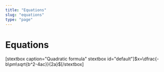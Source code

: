 ```yaml
---
title: "Equations"
slug: "equations"
type: "page"
---
```


# Equations
[stextbox caption="Quadratic formula" stextbox id="default"]$x=\dfrac{-b\pm\sqrt{b^2-4ac}}{2a}$[/stextbox]